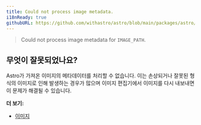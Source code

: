 ```yaml
---
title: Could not process image metadata.
i18nReady: true
githubURL: https://github.com/withastro/astro/blob/main/packages/astro/src/core/errors/errors-data.ts
---
```


> Could not process image metadata for `IMAGE_PATH`.

## 무엇이 잘못되었나요?

Astro가 가져온 이미지의 메타데이터를 처리할 수 없습니다. 이는 손상되거나 잘못된 형식의 이미지로 인해 발생하는 경우가 많으며 이미지 편집기에서 이미지를 다시 내보내면 이 문제가 해결될 수 있습니다.

**더 보기:**

-  [이미지](/ko/guides/images/)